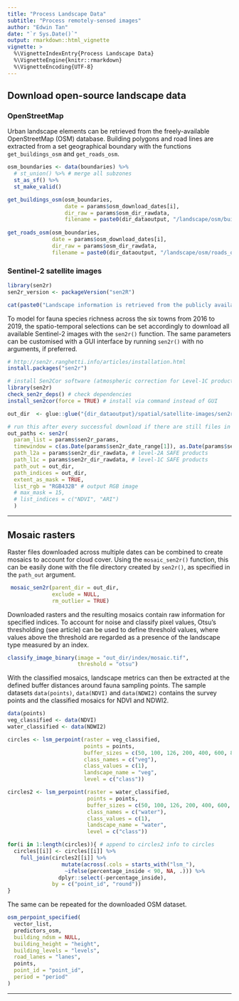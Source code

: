 ```yaml
---
title: "Process Landscape Data"
subtitle: "Process remotely-sensed images"
author: "Edwin Tan"
date: "`r Sys.Date()`"
output: rmarkdown::html_vignette
vignette: >
  %\VignetteIndexEntry{Process Landscape Data}
  %\VignetteEngine{knitr::rmarkdown}
  %\VignetteEncoding{UTF-8}
---
```


## Download open-source landscape data

### OpenStreetMap 

Urban landscape elements can be retrieved from the freely-available OpenStreetMap (OSM) database. Building polygons and road lines are extracted from a set geographical boundary with the functions `get_buildings_osm` and `get_roads_osm`. 

```r
osm_boundaries <- data(boundaries) %>% 
  # st_union() %>% # merge all subzones
  st_as_sf() %>%
  st_make_valid()

get_buildings_osm(osm_boundaries,
                  date = params$osm_download_dates[i],
                  dir_raw = params$osm_dir_rawdata,
                  filename = paste0(dir_dataoutput, "/landscape/osm/buildings_osm-polygons_", params$osm_download_dates[i], ".geojson"))
              
get_roads_osm(osm_boundaries,
              date = params$osm_download_dates[i],
              dir_raw = params$osm_dir_rawdata,
              filename = paste0(dir_dataoutput, "/landscape/osm/roads_osm-lines_", params$osm_download_dates[i], ".geojson"))
```

### Sentinel-2 satellite images

```r
library(sen2r)
sen2r_version <- packageVersion("sen2R")
```

```r
cat(paste0("Landscape information is retrieved from the publicly available Sentinel-2 database using the `sen2r` package. As this is an external package unrelated to `biodivercity`, please also refer to the official repository for updated instructions. The package version used to generate this article is `sen2r_", sen2r_version, "`."))
```

To model for fauna species richness across the six towns from 2016 to 2019, the spatio-temporal selections can be set accordingly to download all available Sentinel-2 images with the `sen2r()` function. The same parameters can be customised with a GUI interface by running `sen2r()` with no arguments, if preferred.  

```r
# http://sen2r.ranghetti.info/articles/installation.html
install.packages("sen2r")

# install Sen2Cor software (atmospheric correction for Level-1C products)
library(sen2r)
check_sen2r_deps() # check dependencies
install_sen2cor(force = TRUE) # install via command instead of GUI

out_dir  <- glue::glue("{dir_dataoutput}/spatial/satellite-images/sen2r/sen2r_", {as.character(params$sen2r_date_range[1])}, "-to-", {as.character(params$sen2r_date_range[2])})

# run this after every successful download if there are still files in LTA not yet online, then subsequently check with provided safe_is_online() and sen2r():
out_paths <- sen2r(
  param_list = params$sen2r_params,
  timewindow = c(as.Date(params$sen2r_date_range[1]), as.Date(params$sen2r_date_range[2])),
  path_l2a = params$sen2r_dir_rawdata, # level-2A SAFE products
  path_l1c = params$sen2r_dir_rawdata, # level-1C SAFE products
  path_out = out_dir,
  path_indices = out_dir,
  extent_as_mask = TRUE,
  list_rgb = "RGB432B" # output RGB image
  # max_mask = 15,
  # list_indices = c("NDVI", "ARI")
  )
```

---

## Mosaic rasters

Raster files downloaded across multiple dates can be combined to create mosaics to account for cloud cover. Using the `mosaic_sen2r()` function, this can be easily done with the file directory created by `sen2r()`, as specified in the `path_out` argument.

```r
 mosaic_sen2r(parent_dir = out_dir,
              exclude = NULL,
              rm_outlier = TRUE)
```

Downloaded rasters and the resulting mosaics contain raw information for specified indices. To account for noise and classify pixel values, Otsu's thresholding (see article) can be used to define threshold values, where values above the threshold are regarded as a presence of the landscape type measured by an index.

```r
classify_image_binary(image = "out_dir/index/mosaic.tif",
                      threshold = "otsu")
```

With the classified mosaics, landscape metrics can then be extracted at the defined buffer distances around fauna sampling points. The sample datasets `data(points)`, `data(NDVI)` and `data(NDWI2)` contains the survey points and the classified mosaics for NDVI and NDWI2. 

```r
data(points)
veg_classified <- data(NDVI)
water_classified <- data(NDWI2)

circles <- lsm_perpoint(raster = veg_classified, 
                        points = points, 
                        buffer_sizes = c(50, 100, 126, 200, 400, 600, 800, 1000),
                        class_names = c("veg"),
                        class_values = c(1),
                        landscape_name = "veg",
                        level = c("class")) 

circles2 <- lsm_perpoint(raster = water_classified, 
                         points = points,
                         buffer_sizes = c(50, 100, 126, 200, 400, 600, 800, 1000),
                         class_names = c("water"),
                         class_values = c(1),
                         landscape_name = "water",
                         level = c("class")) 

for(i in 1:length(circles)){ # append to circles2 info to circles
  circles[[i]] <- circles[[i]] %>%
    full_join(circles2[[i]] %>% 
                 mutate(across(.cols = starts_with("lsm_"), 
                  ~ifelse(percentage_inside < 90, NA, .))) %>%
                dplyr::select(-percentage_inside), 
              by = c("point_id", "round"))
}
```

The same can be repeated for the downloaded OSM dataset.

```r
osm_perpoint_specified(
  vector_list,
  predictors_osm,
  building_ndsm = NULL,
  building_height = "height",
  building_levels = "levels",
  road_lanes = "lanes",
  points,
  point_id = "point_id",
  period = "period"
)
```

---
